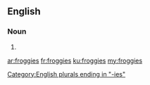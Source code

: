 ==English==

===Noun===
{{head|en|plural}}

# {{plural of|froggy|lang=en}}

[[Category:English plurals ending in "-ies"]]

[[ar:froggies]]
[[fr:froggies]]
[[ku:froggies]]
[[my:froggies]]